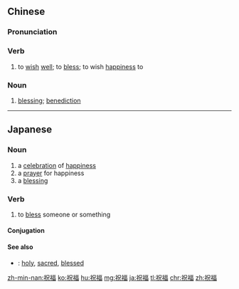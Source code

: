 ==Chinese==
{{zh-forms}}

===Pronunciation===
{{zh-pron
|m=zhùfú
|c=zuk1 fuk1
|h=pfs=chuk-fuk
|mn=chiok-hok
|ma=Zh-zhùfú.ogg
|cat=v,n
}}

===Verb===
{{zh-verb}}

# to [[wish]] [[well]]; to [[bless]]; to wish [[happiness]] to

===Noun===
{{zh-noun}}

# [[blessing]]; [[benediction]]

----

==Japanese==
{{ja-kanjitab|しゅく|ふく|yomi=o}}

===Noun===
{{ja-noun|しゅくふく}}

# a [[celebration]] of [[happiness]]
# a [[prayer]] for happiness
# a [[blessing]]

===Verb===
{{ja-verb-suru|しゅくふく|tr=trans}}

# to [[bless]] someone or something

====Conjugation====
{{ja-suru|しゅくふく}}

====See also====
* {{ja-r|神聖|しんせい}}: [[holy]], [[sacred]], [[blessed]]

[[zh-min-nan:祝福]]
[[ko:祝福]]
[[hu:祝福]]
[[mg:祝福]]
[[ja:祝福]]
[[tl:祝福]]
[[chr:祝福]]
[[zh:祝福]]